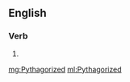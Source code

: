 ==English==

===Verb===
{{head|en}}

# {{en-past of|Pythagorize}}

[[mg:Pythagorized]]
[[ml:Pythagorized]]